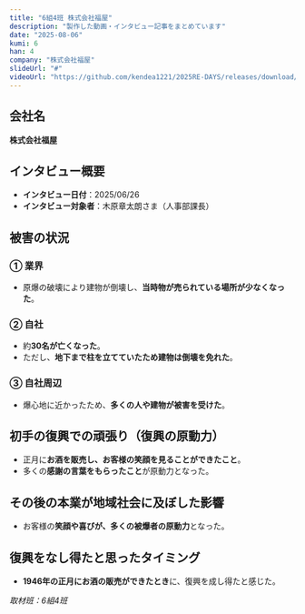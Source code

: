 ```yaml
---
title: "6組4班 株式会社福屋"
description: "製作した動画・インタビュー記事をまとめています"
date: "2025-08-06"
kumi: 6
han: 4
company: "株式会社福屋"
slideUrl: "#"
videoUrl: "https://github.com/kendea1221/2025RE-DAYS/releases/download/videos/64.mp4"
---
```

## 会社名
**株式会社福屋**

## インタビュー概要
- **インタビュー日付**：2025/06/26  
- **インタビュー対象者**：木原章太朗さま（人事部課長）  

## 被害の状況

### ① 業界
- 原爆の破壊により建物が倒壊し、**当時物が売られている場所が少なくなった**。  

### ② 自社
- 約**30名が亡くなった**。  
- ただし、**地下まで柱を立てていたため建物は倒壊を免れた**。  

### ③ 自社周辺
- 爆心地に近かったため、**多くの人や建物が被害を受けた**。  

## 初手の復興での頑張り（復興の原動力）
- 正月に**お酒を販売し、お客様の笑顔を見ることができたこと**。  
- 多くの**感謝の言葉をもらったこと**が原動力となった。  

## その後の本業が地域社会に及ぼした影響
- お客様の**笑顔や喜びが、多くの被爆者の原動力**となった。  

## 復興をなし得たと思ったタイミング
- **1946年の正月にお酒の販売ができたとき**に、復興を成し得たと感じた。  

*取材班：6組4班*